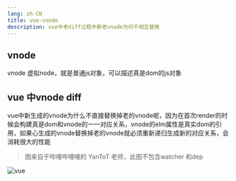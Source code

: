 ```yaml
---
lang: zh-CN
title: vue-vnode
description: vue中老diff过程中新老vnode为何不相互替换
---
```


## vnode

vnode 虚拟node，就是普通js对象，可以描述真是dom的js对象

## vue 中vnode diff

vue中新生成的vnode为什么不直接替换掉老的vnode呢，因为在首次render的时候会构建真是dom和vnode的一一对应关系，vnode的elm属性是真实dom的引用，如果心生成的vnode替换掉老的vnode就必须重新递归生成新的对应关系，会消耗很大的性能

> 图来自于哔哩哔哩哩的 YanToT 老师，此图不包含watcher 和dep

![vue](/vue/performance/vue-render.png)